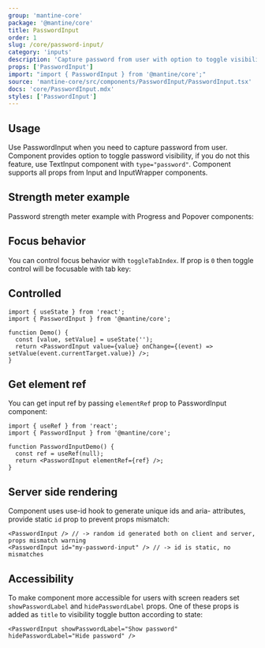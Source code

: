 ```yaml
---
group: 'mantine-core'
package: '@mantine/core'
title: PasswordInput
order: 1
slug: /core/password-input/
category: 'inputs'
description: 'Capture password from user with option to toggle visibility'
props: ['PasswordInput']
import: "import { PasswordInput } from '@mantine/core';"
source: 'mantine-core/src/components/PasswordInput/PasswordInput.tsx'
docs: 'core/PasswordInput.mdx'
styles: ['PasswordInput']
---
```



## Usage

Use PasswordInput when you need to capture password from user.
Component provides option to toggle password visibility, if you do not this feature, use <GatsbyLink to="/core/text-input/">TextInput</GatsbyLink> component with `type="password"`.
Component supports all props from <GatsbyLink to="/core/input/">Input</GatsbyLink> and <GatsbyLink to="/core/input-wrapper/">InputWrapper</GatsbyLink> components.

<Demo data={PasswordInputDemos.configurator} />

## Strength meter example

Password strength meter example with <GatsbyLink to="/core/progress/">Progress</GatsbyLink> and <GatsbyLink to="/core/popover/">Popover</GatsbyLink> components:

<Demo data={PasswordInputDemos.strengthMeter} />

## Focus behavior

You can control focus behavior with `toggleTabIndex`.
If prop is `0` then toggle control will be focusable with tab key:

<Demo data={PasswordInputDemos.focus} />

## Controlled

```tsx
import { useState } from 'react';
import { PasswordInput } from '@mantine/core';

function Demo() {
  const [value, setValue] = useState('');
  return <PasswordInput value={value} onChange={(event) => setValue(event.currentTarget.value)} />;
}
```

## Get element ref

You can get input ref by passing `elementRef` prop to PasswordInput component:

```tsx
import { useRef } from 'react';
import { PasswordInput } from '@mantine/core';

function PasswordInputDemo() {
  const ref = useRef(null);
  return <PasswordInput elementRef={ref} />;
}
```

## Server side rendering

Component uses <GatsbyLink to="/hooks/use-id/">use-id</GatsbyLink> hook to generate unique ids and aria- attributes,
provide static `id` prop to prevent props mismatch:

```tsx
<PasswordInput /> // -> random id generated both on client and server, props mismatch warning
<PasswordInput id="my-password-input" /> // -> id is static, no mismatches
```

## Accessibility

To make component more accessible for users with screen readers set `showPasswordLabel` and `hidePasswordLabel`
props. One of these props is added as `title` to visibility toggle button according to state:

```tsx
<PasswordInput showPasswordLabel="Show password" hidePasswordLabel="Hide password" />
```

